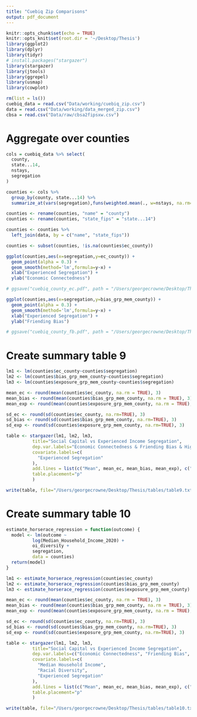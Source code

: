 ```yaml
---
title: "Cuebiq Zip Comparisons"
output: pdf_document
---
```


```r
knitr::opts_chunk$set(echo = TRUE)
knitr::opts_knit$set(root.dir = '~/Desktop/Thesis')
library(ggplot2)
library(dplyr)
library(tidyr)
# install.packages("stargazer")
library(stargazer)
library(jtools)
library(ggrepel)
library(usmap)
library(cowplot)
```

```r
rm(list = ls())
cuebiq_data = read.csv("Data/working/cuebiq_zip.csv")
data = read.csv("Data/working/data_merged_zip.csv")
cbsa = read.csv("Data/raw/cbsa2fipsxw.csv")
```

# Aggregate over counties
```r
cols = cuebiq_data %>% select(
  county,
  state...14,
  nstays,
  segregation
)

counties <- cols %>% 
  group_by(county, state...14) %>% 
  summarize_at(vars(segregation),funs(weighted.mean(., w=nstays, na.rm=TRUE)))

counties <- rename(counties, "name" = "county")
counties <- rename(counties, "state_fips" = "state...14")

counties <- counties %>%
  left_join(data, by = c("name", "state_fips"))

counties <- subset(counties, !is.na(counties$ec_county))
```

```r
ggplot(counties,aes(x=segregation,y=ec_county)) + 
  geom_point(alpha = 0.3) +
  geom_smooth(method='lm',formula=y~x) +
  xlab("Experienced Segregation") +
  ylab("Economic Connectedness")

# ggsave("cuebiq_county_ec.pdf", path = "/Users/georgecrowne/Desktop/Thesis/figs")
```

```r
ggplot(counties,aes(x=segregation,y=bias_grp_mem_county)) + 
  geom_point(alpha = 0.3) +
  geom_smooth(method='lm',formula=y~x) +
  xlab("Experienced Segregation") +
  ylab("Friending Bias")

# ggsave("cuebiq_county_fb.pdf", path = "/Users/georgecrowne/Desktop/Thesis/figs")
```

# Create summary table 9
```r
lm1 <- lm(counties$ec_county~counties$segregation)
lm2 <- lm(counties$bias_grp_mem_county~counties$segregation)
lm3 <- lm(counties$exposure_grp_mem_county~counties$segregation)

mean_ec <- round(mean(counties$ec_county, na.rm = TRUE), 3)
mean_bias <- round(mean(counties$bias_grp_mem_county, na.rm = TRUE), 3)
mean_exp <- round(mean(counties$exposure_grp_mem_county, na.rm = TRUE), 3)

sd_ec <- round(sd(counties$ec_county, na.rm=TRUE), 3)
sd_bias <- round(sd(counties$bias_grp_mem_county, na.rm=TRUE), 3)
sd_exp <- round(sd(counties$exposure_grp_mem_county, na.rm=TRUE), 3)

table <- stargazer(lm1, lm2, lm3,
          title="Social Capital vs Experienced Income Segregation",
          dep.var.labels="Economic Connectedness & Friending Bias & High-SES Exposure",
          covariate.labels=c(
            "Experienced Segregation"
          ),
          add.lines = list(c("Mean", mean_ec, mean_bias, mean_exp), c("Std. Dev", sd_ec, sd_bias, sd_exp)),
          table.placement="p"
          )

write(table, file="/Users/georgecrowne/Desktop/Thesis/tables/table9.txt")
```

# Create summary table 10
```r
estimate_horserace_regression = function(outcome) {
  model <- lm(outcome ~
          log(Median_Household_Income_2020) +
          oi_diversity +
          segregation,
          data = counties)
  return(model)
}

lm1 <- estimate_horserace_regression(counties$ec_county)
lm2 <- estimate_horserace_regression(counties$bias_grp_mem_county)
lm3 <- estimate_horserace_regression(counties$exposure_grp_mem_county)

mean_ec <- round(mean(counties$ec_county, na.rm = TRUE), 3)
mean_bias <- round(mean(counties$bias_grp_mem_county, na.rm = TRUE), 3)
mean_exp <- round(mean(counties$exposure_grp_mem_county, na.rm = TRUE), 3)

sd_ec <- round(sd(counties$ec_county, na.rm=TRUE), 3)
sd_bias <- round(sd(counties$bias_grp_mem_county, na.rm=TRUE), 3)
sd_exp <- round(sd(counties$exposure_grp_mem_county, na.rm=TRUE), 3)

table <- stargazer(lm1, lm2, lm3,
          title="Social Capital vs Experienced Income Segregation",
          dep.var.labels=c("Economic Connectedness", "Friending Bias", "High-SES Exposure"),
          covariate.labels=c(
            "Median Household Income",
            "Racial Diversity",
            "Experienced Segregation"
          ),
          add.lines = list(c("Mean", mean_ec, mean_bias, mean_exp), c("Std. Dev", sd_ec, sd_bias, sd_exp)),
          table.placement="p"
          )

write(table, file="/Users/georgecrowne/Desktop/Thesis/tables/table10.txt")
```
